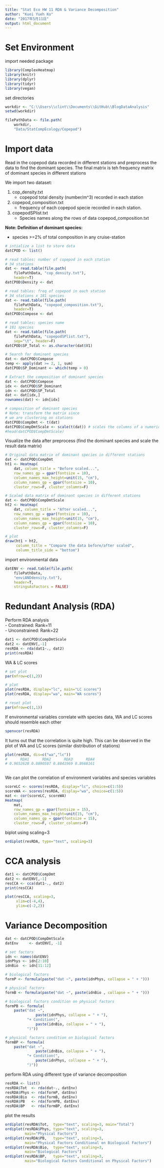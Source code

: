 ```yaml
---
title: "Stat Eco HW 11 RDA & Variance Decomposition"
author: "Kuei Yueh Ko"
date: "2017年5月11日"
output: html_document
---
```


# Set Environment
import needed package
```r
library(ComplexHeatmap)
library(knitr)
library(dplyr)
library(tidyr)
library(vegan)
```

set directories
```r
workdir <- "C:\\Users\\clint\\Documents\\GitHub\\BlogDataAnalysis"
setwd(workdir)

filePathData <- file.path(
    workdir,
    "Data/StatCompEcology/Copepod")
```

# Import data
Read in the copepod data recorded in different stations and preprocess the data to find the dominant species. The final matrix is teh frequency matrix of dominant species in different stations 

We import two dataset:  

1. cop_density.txt
    + copepod total density (number/m^3) recorded in each station
2. copepod_composition.txt
    + frequency of each copepod specie recorded in each station.
3. copepodSPlist.txt
    + Species names along the rows of data copepod_composition.txt

**Note: Definition of dominant species:**

* species >=2% of total composition in any cruise-station

```r
# intialize a list to store data
datCPOD <- list()

# read tables: number of copepod in each station
# 34 stations
dat <- read.table(file.path(
    filePathData, "cop_density.txt"), 
    header=T)
datCPOD$Density <- dat

# read tables: freq of copepod in each station
# 34 stations x 181 species
dat <- read.table(file.path(
    filePathData, "copepod_composition.txt"), 
    header=T)
datCPOD$Compose <- dat

# read tables: species name
# 181 species
dat <- read.table(file.path(
    filePathData, "copepodSPlist.txt"),
    sep="\t", header=F)
datCPOD$SP_Total <- as.character(dat$V1)

# Search for dominant species
dat <- datCPOD$Compose
temp <- apply(dat >= 2, 1, sum) 
datCPOD$SP_Dominant <- which(temp > 0)

# Extract the composition of dominant species
dat <- datCPOD$Compose
idx <- datCPOD$SP_Dominant 
idn <- datCPOD$SP_Total
dat <- dat[idx,]
rownames(dat) <- idn[idx]

# composition of dominant species
# Note: transform the matrix since 
# we are clustering on stations
datCPOD$CompDmt <- t(dat)
datCPOD$CompDmtScale <- scale(t(dat)) # scales the columns of a numeric matrix
#head(datCPOD$CompDmtScale)
```

Visualize the data after preprocess (find the dominant species and scale the result data matrix)
```r
# Original data matrix of dominant species in different stations
dat <- datCPOD$CompDmt
ht1 <- Heatmap(
    dat, column_title = "Before scaled...",
    row_names_gp = gpar(fontsize = 10),
    column_names_max_height=unit(15, "cm"),
    column_names_gp = gpar(fontsize = 10),
    cluster_rows=F, cluster_columns=F)

# Scaled data matrix of dominant species in different stations
dat <- datCPOD$CompDmtScale
ht2 <- Heatmap(
    dat, column_title = "After scaled...",
    row_names_gp = gpar(fontsize = 10),
    column_names_max_height=unit(15, "cm"),
    column_names_gp = gpar(fontsize = 10),
    cluster_rows=F, cluster_columns=F)

# plot
draw(ht1 + ht2, 
     column_title = "Compare the data before/after scaled",
     column_title_side = "bottom")
```

import environmental data
```r
datENV <- read.table(file.path(
    filePathData,
    "enviANDdensity.txt"),
    header=T,
    stringsAsFactors = FALSE)
```

# Redundant Analysis (RDA)
Perform RDA analysis   
    - Constrained:   Rank=11  
    - Unconstrained: Rank=22  

```r
dat1 <- datCPOD$CompDmtScale
dat2 <- datENV[,-1]
resRDA <- rda(dat1~., dat2)
print(resRDA)
```

WA & LC scores
```r
# set plot
par(mfrow=c(1,2))

# plot
plot(resRDA, display="lc", main="LC scores")
plot(resRDA, display="wa", main="WA scores")

# reset plot
par(mfrow=c(1,1))
```

If environmental variables correlate with species data, WA and LC 
scores should resemble each other
```r
spenvcor(resRDA)
```

It turns out that the correlation is quite high. This can be observed in the plot of WA and LC scores (similar distribution of stations)
```r
plot(resRDA, dis=c("wa","lc"))
#      RDA1      RDA2      RDA3      RDA4
# 0.9652628 0.8890507 0.8841969 0.8668161
    
```

We can plot the correlation of environment variables and species variables
```r
scoreLC <- scores(resRDA, display="lc", choice=c(1:5))
scoreWA <- scores(resRDA, display="wa", choice=c(1:5))
mat <- cor(scoreLC, scoreWA)
Heatmap(
    mat,
    row_names_gp = gpar(fontsize = 15),
    column_names_max_height=unit(15, "cm"),
    column_names_gp = gpar(fontsize = 15),
    cluster_rows=F, cluster_columns=F)
```

biplot using scaling=3
```r
ordiplot(resRDA, type="text", scaling=3)
```

# CCA analysis
```r
dat1 <- datCPOD$CompDmt
dat2 <- datENV[,-1]
resCCA <- cca(dat1~., dat2)
print(resCCA)
```

```r
plot(resCCA, scaling=3,
     xlim=c(-4,4),
     ylim=c(-2,2))
```


# Variance Decomposition
```r
dat <- datCPOD$CompDmtScale
datEnv     <- datENV[, -1]
```

```r
# set factors
idn <- names(datENV)
idnPhys <- idn[2:10]
idnBio  <- idn[11:12] 

# biological factors
formP <- formula(paste("dat ~", paste(idnPhys, collapse = " + ")))

# physical factors
formB <- formula(paste("dat ~", paste(idnBio , collapse = " + ")))

# biological factors condition on physical factors
formPB <- formula(
    paste("dat ~", 
              paste(idnPhys, collapse = " + "),
          "+ Condition(", 
              paste(idnBio, collapse = " + "), 
          ")"))

# physical factors condition on biological factors
formBP <- formula(
    paste("dat ~", 
              paste(idnBio, collapse = " + "),
          "+ Condition(", 
              paste(idnPhys, collapse = " + "), 
          ")"))
```

perform RDA using different type of variance decomposition
```r
resRDA <- list()
resRDA$Tot  <- rda(dat~., datEnv)
resRDA$Phys <- rda(formP, datEnv)
resRDA$Bio  <- rda(formB, datEnv)
resRDA$PB   <- rda(formPB, datEnv)
resRDA$BP   <- rda(formBP, datEnv)
```

plot the results
```r
ordiplot(resRDA$Tot,  type="text", scaling=3, main="Total")
ordiplot(resRDA$Phys, type="text", scaling=3, 
         main="Physical Factors")
ordiplot(resRDA$PB,   type="text", scaling=3, 
         main="Physical Factors Conditional on Biological Factors")
ordiplot(resRDA$Bio,  type="text", scaling=3, 
         main="Biological Factors")
ordiplot(resRDA$BP,   type="text", scaling=3, 
         main="Biological Factors Conditional on Physical Factors")
```

